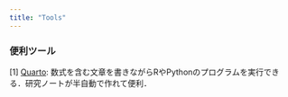 ```yaml
---
title: "Tools"
---
```


### 便利ツール
[1] [Quarto](https://quarto.org/): 数式を含む文章を書きながらRやPythonのプログラムを実行できる．研究ノートが半自動で作れて便利．

